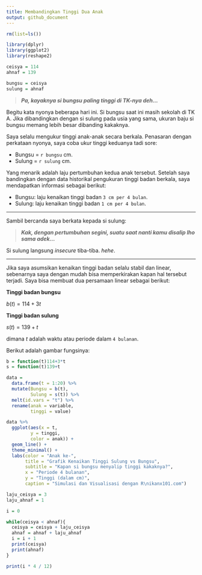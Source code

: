 ```yaml
---
title: Membandingkan Tinggi Dua Anak
output: github_document
---
```


```r
rm(list=ls())

library(dplyr)
library(ggplot2)
library(reshape2)

ceisya = 114
ahnaf = 139

bungsu = ceisya
sulung = ahnaf
```

> ___Pa, kayaknya si bungsu paling tinggi di TK-nya deh...___

Begitu kata nyonya beberapa hari ini. Si bungsu saat ini masih sekolah di TK A. Jika dibandingkan dengan si sulung pada usia yang sama, ukuran baju si bungsu memang lebih besar dibanding kakaknya.

Saya selalu mengukur tinggi anak-anak secara berkala. Penasaran dengan perkataan nyonya, saya coba ukur tinggi keduanya tadi sore:

- Bungsu = `r bungsu` cm.
- Sulung = `r sulung` cm.

Yang menarik adalah laju pertumbuhan kedua anak tersebut. Setelah saya bandingkan dengan data historikal pengukuran tinggi badan berkala, saya mendapatkan informasi sebagai berikut:

- Bungsu: laju kenaikan tinggi badan `3 cm per 4 bulan`.
- Sulung: laju kenaikan tinggi badan `1 cm per 4 bulan`.

---

Sambil bercanda saya berkata kepada si sulung:

> ___Kak, dengan pertumbuhan segini, suatu saat nanti kamu disalip lho sama adek...___

Si sulung langsung _insecure_ tiba-tiba. _hehe_.

---

Jika saya asumsikan kenaikan tinggi badan selalu stabil dan linear, sebenarnya saya dengan mudah bisa memperkirakan kapan hal tersebut terjadi. Saya bisa membuat dua persamaan linear sebagai berikut:

__Tinggi badan bungsu__

$b(t) = 114 + 3t$

__Tinggi badan sulung__

$s(t) = 139 + t$

dimana $t$ adalah waktu atau periode dalam `4 bulanan`.

Berikut adalah gambar fungsinya:

```r
b = function(t)114+3*t
s = function(t)139+t

data = 
  data.frame(t = 1:20) %>%
  mutate(Bungsu = b(t),
         Sulung = s(t)) %>%
  melt(id.vars = "t") %>%
  rename(anak = variable,
         tinggi = value) 

data %>%
  ggplot(aes(x = t,
	     y = tinggi,
	     color = anak)) +
  geom_line() +
  theme_minimal() +
  labs(color = "Anak ke-",
       title = "Grafik Kenaikan Tinggi Sulung vs Bungsu",
       subtitle = "Kapan si bungsu menyalip tinggi kakaknya?",
       x = "Periode 4 bulanan",
       y = "Tinggi (dalam cm)",
       caption = "Simulasi dan Visualisasi dengan R\nikanx101.com")
```

```r
laju_ceisya = 3
laju_ahnaf = 1

i = 0

while(ceisya < ahnaf){
  ceisya = ceisya + laju_ceisya
  ahnaf = ahnaf + laju_ahnaf
  i = i + 1
  print(ceisya)
  print(ahnaf)
}

print(i * 4 / 12)
``` 
